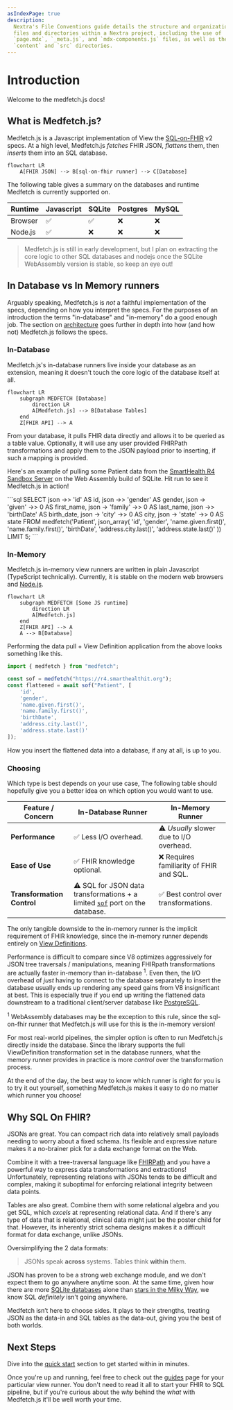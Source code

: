 ```yaml
---
asIndexPage: true
description:
  Nextra's File Conventions guide details the structure and organization of
  files and directories within a Nextra project, including the use of
  `page.mdx`, `_meta.js`, and `mdx-components.js` files, as well as the
  `content` and `src` directories.
---
```



# Introduction

Welcome to the medfetch.js docs!

## What is Medfetch.js?
Medfetch.js is a Javascript implementation of View the [SQL-on-FHIR]() v2 specs. 
At a high level, Medfetch.js *fetches* FHIR JSON, *flattens* them, then *inserts* them into an SQL database.

```mermaid
flowchart LR
    A[FHIR JSON] --> B[sql-on-fhir runner] --> C[Database]
```

The following table gives a summary on the databases and runtime Medfetch is currently supported on.

| Runtime  | Javascript|SQLite  | Postgres | MySQL |
|----------|-----------|--------|----------|-------|
| Browser  | ✅        | ✅     | ❌       |   ❌
| Node.js  | ✅        | ❌     | ❌       |   ❌

> Medfetch.js is still in early development, but I plan on extracting the core logic to other SQL databases
and nodejs once the SQLite WebAssembly version is stable, so keep an eye out!

## In Database vs In Memory runners
Arguably speaking, Medfetch.js is *not* a faithful implementation of the specs, depending on
how you interpret the specs. For the purposes of an introduction the terms "in-database" and "in-memory" do a good enough job. 
The section on [architecture]() goes further in depth into how (and how not) Medfetch.js follows the specs.

### In-Database
Medfetch.js's in-database runners live inside your database as an extension, meaning
it doesn't touch the core logic of the database itself at all.

```mermaid
flowchart LR
    subgraph MEDFETCH [Database]
        direction LR
        A[Medfetch.js] --> B[Database Tables]
    end
    Z[FHIR API] --> A
```
From your database, it pulls FHIR data directly and allows it to be queried as a table value. 
Optionally, it will use any user provided FHIRPath transformations and apply them to the 
JSON payload prior to inserting, if such a mapping is provided.

Here's an example of pulling some Patient data from the [SmartHealth R4 Sandbox Server]()
on the Web Assembly build of SQLite. Hit run to see it Medfetch.js in action!

<RunInDatabase>
```sql
SELECT 
    json ->> 'id' AS id,
    json ->> 'gender' AS gender,
    json -> 'given' ->> 0 AS first_name,
    json -> 'family' ->> 0 AS last_name,
    json ->> 'birthDate' AS birth_date,
    json -> 'city' ->> 0 AS city,
    json -> 'state' ->> 0 AS state
FROM medfetch('Patient', json_array(
    'id',
    'gender',
    'name.given.first()',
    'name.family.first()',
    'birthDate',
    'address.city.last()',
    'address.state.last()'
))
LIMIT 5;
```
</ RunInDatabase>

### In-Memory
Medfetch.js in-memory view runners are written in plain Javascript (TypeScript technically).
Currently, it is stable on the modern web browsers and [Node.js](https://nodejs.org/en).

```mermaid
flowchart LR
    subgraph MEDFETCH [Some JS runtime]
        direction LR
        A[Medfetch.js]
    end
    Z[FHIR API] --> A
    A --> B[Database]
```

Performing the data pull + View Definition application from the above looks something like this.

```ts
import { medfetch } from "medfetch";

const sof = medfetch("https://r4.smarthealthit.org");
const flattened = await sof("Patient", [
    'id',
    'gender',
    'name.given.first()',
    'name.family.first()',
    'birthDate',
    'address.city.last()',
    'address.state.last()'
]);
```

How you insert the flattened data into a database, if any at all, is up to you.

### Choosing
Which type is best depends on your use case, The following table
should hopefully give you a better idea on which option you would want to use.

| Feature / Concern           | In-Database Runner                          | In-Memory Runner                              |
|----------------------------|---------------------------------------------|-----------------------------------------------|
| **Performance**            | ✅ Less I/O overhead. | ⚠️  *Usually* slower due to I/O overhead. |
| **Ease of Use**            | ✅ FHIR knowledge optional. | ❌ Requires familiarity of FHIR and SQL. |
| **Transformation Control** |⚠️  SQL for  JSON data transformations + a limited [`sof`]() port on the database. | ✅ Best control over transformations. |

The only tangible downside to the in-memory runner is the implicit requirement of FHIR knowledge, since the 
in-memory runner depends entirely on [View Definitions](https://build.fhir.org/ig/FHIR/sql-on-fhir-v2/StructureDefinition-ViewDefinition.html). 

Performance is difficult to compare since V8 optimizes aggressively for JSON tree traversals / manipulations, meaning
FHIRpath transformations are actually faster in-memory than in-database <sup>1</sup>. Even then, the I/O overhead of
*just* having to connect to the database separately to insert the database usually ends up rendering any speed gains
from V8 insignificant at best. This is especially true if you end up writing the flattened data
downstream to a traditional client/server database like [PostgreSQL](https://www.postgresql.org/).

<Callout type="info"> 
<sup>1</sup> 
WebAssembly databases may be the exception to this rule, since the sql-on-fhir runner that Medfetch.js will use for this 
is the in-memory version!
</Callout>

For most real-world pipelines, the simpler option is often to run Medfetch.js directly inside the database. 
Since the library supports the full ViewDefinition transformation set in the database runners, what the memory runner 
provides in practice is more *control* over the transformation process.

At the end of the day, the best way to know which runner is right for you is to try it out yourself,
something Medfetch.js makes it easy to do no matter which runner you choose!

## Why SQL On FHIR?
JSONs are great. You can compact rich data into relatively small payloads
needing to worry about a fixed schema. Its flexible and expressive nature 
makes it a no-brainer pick for a data exchange format on the Web.

Combine it with a tree-traversal language like [FHIRPath]() and you have a
powerful way to express data transformations and extractions! Unfortunately, 
representing relations with JSONs tends to be difficult and complex, making it suboptimal 
for enforcing relational integrity between data points.

Tables are also great. Combine them with some relational algebra and you get SQL,
which *excels* at representing relational data. And if there's any type of data that is relational, 
clinical data might just be the poster child for that. However, its inherently strict schema designs
makes it a difficult format for data exchange, unlike JSONs.

Oversimplifying the 2 data formats:
> JSONs speak **across** systems. Tables think **within** them.

JSON has proven to be a strong web exchange module, and we don't expect them to go anywhere
anytime soon. At the same time, given how there are more [SQLite databases](https://sqlite.org/mostdeployed.html)
alone than [stars in the Milky Way](https://imagine.gsfc.nasa.gov/science/objects/milkyway1.html#:~:text=Our%20best%20estimates%20tell%20us,the%20suburbs%20of%20our%20galaxy.), we know SQL *definitely* isn't going anywhere.

Medfetch isn’t here to choose sides. It plays to their strengths, treating JSON as the data-in
and SQL tables as the data-out, giving you the best of both worlds.

## Next Steps
Dive into the [quick start](/quick-start) section to get started within in minutes.

Once you're up and running, feel free to check out the [guides](/guides) page for your particular
view runner. You don't need to read it all to start your FHIR to SQL pipeline, but if you're curious 
about the *why* behind the *what* with Medfetch.js it'll be well worth your time.
